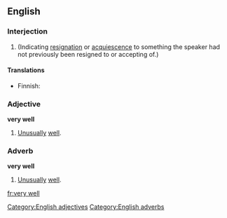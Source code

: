 ==English==

===Interjection===
{{en-intj}}

# (Indicating [[resignation]] or [[acquiescence]] to something the speaker had not previously been resigned to or accepting of.)
<!--SOP headers are out of alphabetical order so that the idiomatic
sense is 1st, with the sums of parts after it.-->

====Translations====
{{trans-top|interjection}}
*Finnish: {{t-|fi|hyvä on}}
{{trans-mid}}
{{trans-bottom}}

===Adjective===
'''very well'''

# [[unusually|Unusually]] [[well]].

===Adverb===
'''very well'''

# [[unusually|Unusually]] [[well]].

[[Category:English adjectives]]
[[Category:English adverbs]]

[[fr:very well]]